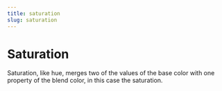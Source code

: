 ```yaml
---
title: saturation
slug: saturation
---
```


# Saturation

Saturation, like hue, merges two of the values of the base color with one property of the blend color, in this case the saturation.

